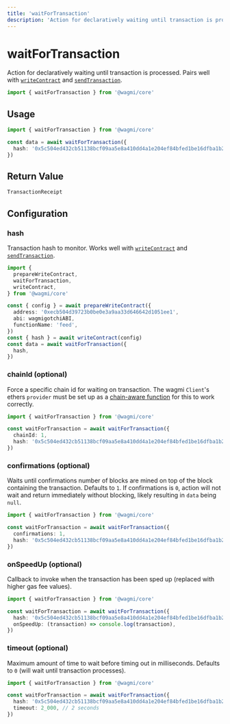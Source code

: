 ```yaml
---
title: 'waitForTransaction'
description: 'Action for declaratively waiting until transaction is processed. Pairs well with writeContract and sendTransaction.'
---
```



# waitForTransaction

Action for declaratively waiting until transaction is processed. Pairs well with [`writeContract`](/core/actions/writeContract) and [`sendTransaction`](/core/actions/sendTransaction).

```ts
import { waitForTransaction } from '@wagmi/core'
```

## Usage

```ts
import { waitForTransaction } from '@wagmi/core'

const data = await waitForTransaction({
  hash: '0x5c504ed432cb51138bcf09aa5e8a410dd4a1e204ef84bfed1be16dfba1b22060',
})
```

## Return Value

```ts
TransactionReceipt
```

## Configuration

### hash

Transaction hash to monitor. Works well with [`writeContract`](/core/actions/writeContract) and [`sendTransaction`](/core/actions/sendTransaction).

```ts {14}
import {
  prepareWriteContract,
  waitForTransaction,
  writeContract,
} from '@wagmi/core'

const { config } = await prepareWriteContract({
  address: '0xecb504d39723b0be0e3a9aa33d646642d1051ee1',
  abi: wagmigotchiABI,
  functionName: 'feed',
})
const { hash } = await writeContract(config)
const data = await waitForTransaction({
  hash,
})
```

### chainId (optional)

Force a specific chain id for waiting on transaction. The wagmi `Client`'s ethers `provider` must be set up as a [chain-aware function](/core/client#provider-optional) for this to work correctly.

```ts {4}
import { waitForTransaction } from '@wagmi/core'

const waitForTransaction = await waitForTransaction({
  chainId: 1,
  hash: '0x5c504ed432cb51138bcf09aa5e8a410dd4a1e204ef84bfed1be16dfba1b22060',
})
```

### confirmations (optional)

Waits until confirmations number of blocks are mined on top of the block containing the transaction. Defaults to `1`. If confirmations is `0`, action will not wait and return immediately without blocking, likely resulting in `data` being `null`.

```ts {4}
import { waitForTransaction } from '@wagmi/core'

const waitForTransaction = await waitForTransaction({
  confirmations: 1,
  hash: '0x5c504ed432cb51138bcf09aa5e8a410dd4a1e204ef84bfed1be16dfba1b22060',
})
```

### onSpeedUp (optional)

Callback to invoke when the transaction has been sped up (replaced with higher gas fee values).

```ts {5}
import { waitForTransaction } from '@wagmi/core'

const waitForTransaction = await waitForTransaction({
  hash: '0x5c504ed432cb51138bcf09aa5e8a410dd4a1e204ef84bfed1be16dfba1b22060',
  onSpeedUp: (transaction) => console.log(transaction),
})
```

### timeout (optional)

Maximum amount of time to wait before timing out in milliseconds. Defaults to `0` (will wait until transaction processes).

```ts {5}
import { waitForTransaction } from '@wagmi/core'

const waitForTransaction = await waitForTransaction({
  hash: '0x5c504ed432cb51138bcf09aa5e8a410dd4a1e204ef84bfed1be16dfba1b22060',
  timeout: 2_000, // 2 seconds
})
```
